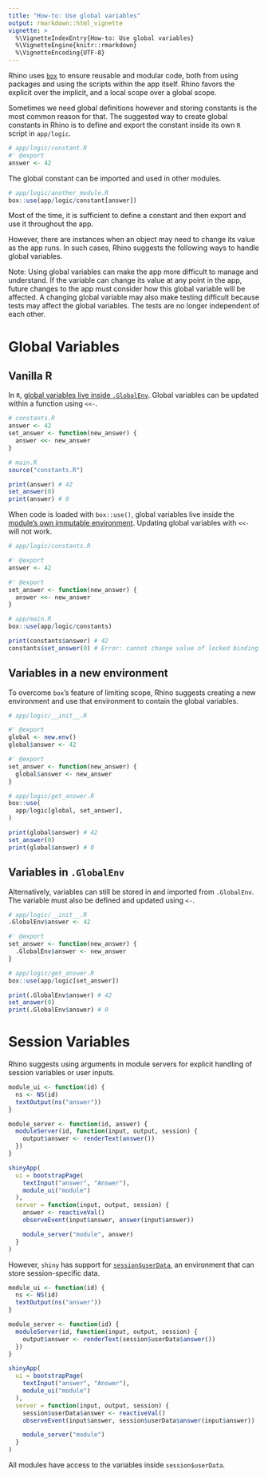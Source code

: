 ```yaml
---
title: "How-to: Use global variables"
output: rmarkdown::html_vignette
vignette: >
  %\VignetteIndexEntry{How-to: Use global variables}
  %\VignetteEngine{knitr::rmarkdown}
  %\VignetteEncoding{UTF-8}
---
```


Rhino uses [`box`](https://appsilon.github.io/rhino/articles/explanation/box-modules.html) to ensure reusable and modular code, both from using packages and using the scripts within the app itself. Rhino favors the explicit over the implicit, and a local scope over  a global scope.

Sometimes we need global definitions however and storing constants is the most common reason for that.
The suggested way to create global constants in Rhino is to define and export the constant inside its own `R` script in `app/logic`.

```r
# app/logic/constant.R
#' @export
answer <- 42
```

The global constant can be imported and used in other modules.

```r
# app/logic/another_module.R
box::use(app/logic/constant[answer])
```

Most of the time, it is sufficient to define a constant and then export and use it throughout the app.

However, there are instances when an object may need to change its value as the app runs. In such cases, Rhino suggests the following ways to handle global variables.

Note: Using global variables can make the app more difficult to manage and understand.
If the variable can change its value at any point in the app, future changes to the app must consider how this global variable will be affected. A changing global variable may also make testing difficult because tests may affect the global variables. The tests are no longer independent of each other.

# Global Variables

## Vanilla R

In `R`, [global variables live inside `.GlobalEnv`](http://adv-r.had.co.nz/Environments.html). Global variables can be updated within a function using `<<-`.

```r
# constants.R
answer <- 42
set_answer <- function(new_answer) {
  answer <<- new_answer
}
```

```r
# main.R
source("constants.R")

print(answer) # 42
set_answer(0)
print(answer) # 0
```

When code is loaded with `box::use()`, global variables live inside the [module's own immutable environment](https://klmr.me/box/articles/mod-env-hierarchy.html#environments-1). Updating global variables with `<<-` will not work.

```r
# app/logic/constants.R

#' @export
answer <- 42

#' @export
set_answer <- function(new_answer) {
  answer <<- new_answer
}
```

```r
# app/main.R
box::use(app/logic/constants)

print(constants$answer) # 42
constants$set_answer(0) # Error: cannot change value of locked binding.
```

## Variables in a new environment

To overcome `box`'s feature of limiting scope, Rhino suggests creating a new environment and use that environment to contain the global variables.

```r
# app/logic/__init__.R

#' @export
global <- new.env()
global$answer <- 42

#' @export
set_answer <- function(new_answer) {
  global$answer <- new_answer
}
```

```r
# app/logic/get_answer.R
box::use(
  app/logic[global, set_answer],
)

print(global$answer) # 42
set_answer(0)
print(global$answer) # 0
```

## Variables in `.GlobalEnv`

Alternatively, variables can still be stored in and imported from `.GlobalEnv`. The variable must also be defined and updated using `<-`.

```r
# app/logic/__init__.R
.GlobalEnv$answer <- 42

#' @export
set_answer <- function(new_answer) {
  .GlobalEnv$answer <- new_answer
}
```

```r
# app/logic/get_answer.R
box::use(app/logic[set_answer])

print(.GlobalEnv$answer) # 42
set_answer(0)
print(.GlobalEnv$answer) # 0
```

# Session Variables

Rhino suggests using arguments in module servers for explicit handling of session variables or user inputs.

```r
module_ui <- function(id) {
  ns <- NS(id)
  textOutput(ns("answer"))
}

module_server <- function(id, answer) {
  moduleServer(id, function(input, output, session) {
    output$answer <- renderText(answer())
  })
}

shinyApp(
  ui = bootstrapPage(
    textInput("answer", "Answer"),
    module_ui("module")
  ),
  server = function(input, output, session) {
    answer <- reactiveVal()
    observeEvent(input$answer, answer(input$answer))

    module_server("module", answer)
  }
)
```

However, `shiny` has support for [`session$userData`](https://shiny.rstudio.com/reference/shiny/latest/session.html), an environment that can store session-specific data.

```r
module_ui <- function(id) {
  ns <- NS(id)
  textOutput(ns("answer"))
}

module_server <- function(id) {
  moduleServer(id, function(input, output, session) {
    output$answer <- renderText(session$userData$answer())
  })
}

shinyApp(
  ui = bootstrapPage(
    textInput("answer", "Answer"),
    module_ui("module")
  ),
  server = function(input, output, session) {
    session$userData$answer <- reactiveVal()
    observeEvent(input$answer, session$userData$answer(input$answer))

    module_server("module")
  }
)
```

All modules have access to the variables inside `session$userData`.
